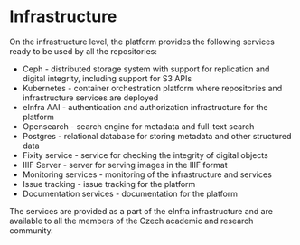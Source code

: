 # Infrastructure


On the infrastructure level, the platform provides the following services
ready to be used by all the repositories:

* Ceph - distributed storage system with support for replication and digital integrity, including
  support for S3 APIs
* Kubernetes - container orchestration platform where repositories and infrastructure services are deployed
* eInfra AAI - authentication and authorization infrastructure for the platform
* Opensearch - search engine for metadata and full-text search
* Postgres - relational database for storing metadata and other structured data
* Fixity service - service for checking the integrity of digital objects
* IIIF Server - server for serving images in the IIIF format
* Monitoring services - monitoring of the infrastructure and services
* Issue tracking - issue tracking for the platform
* Documentation services - documentation for the platform

The services are provided as a part of the eInfra infrastructure and are available to all the
members of the Czech academic and research community.